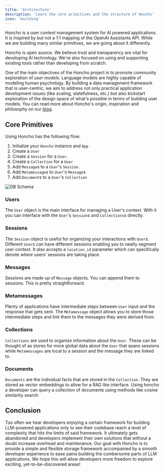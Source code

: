 ```yaml
---
title: 'Architecture'
description: 'Learn the core primitives and the structure of Honcho'
icon: 'building'
---
```


Honcho is a user context management system for AI powered applications. It is
inspired by but not a 1:1 mapping of the OpenAI Assistants API. While we are
building many similar primitives, we are going about it differently. 

Honcho is open source. We believe trust and transparency are vital for
developing AI technology. We're also focused on using and supporting existing
tools rather than developing from scratch.

One of the main objectives of the Honcho project is to promote community
exploration of *user models*. Language models are highly capable of modeling
human psychology. By building a data management framework that is user-centric,
we aim to address not only practical application development issues (like
scaling, statefulness, etc.) but also kickstart exploration of the design space
of what's possible in terms of building user models. You can read more about
Honcho's origin, inspiration and philosophy on our
[blog](https://blog.plasticlabs.ai).

## Core Primitives 

Using Honcho has the following flow:
1. Initialize your `Honcho` instance and `App`
2. Create a `User`
3. Create a `Session` for a `User`.
4. Create a `Collection` for a `User`
5. Add `Message`s to a `User`'s `Session`.
6. Add `Metamessage`s to `User`'s `Message`s
7. Add `Document`s to a `User`'s `Collection`


![DB Schema](../images/db_schema.png)

### Users

The `User` object is the main interface for managing a User's context. With it
you can interface with the `User`'s `Session`s and `Collections`s directly. 

### Sessions 

The `Session` object is useful for organizing your interactions with `User`s.
Different `User`s can have different sessions enabling you to neatly segment user
context. It also accepts a `location_id` parameter which can specifically
denote *where* users' sessions are taking place. 

### Messages 

Sessions are made up of `Message` objects. You can append them to sessions.
This is pretty straightforward.

### Metamessages

Plenty of applications have intermediate steps between `User` input and the
response that gets sent. The `Metamessage` object allows you to store those
intermediate steps and link them to the messages they were derived from.

### Collections

`Collections` are used to organize information about the `User`. These can be
thought of as stores for more global data about the `User` that spans sessions
while `Metamessages` are local to a session and the message they are linked to.

### Documents

`Documents` are the individual facts that are stored in the `Collection`. They
are stored as vector embeddings to allow for a RAG like interface. Using honcho
a developer can query a collection of documents using methods like cosine
similarity search

## Conclusion

Too often we hear developers enjoying a certain framework for building
LLM-powered applications only to see their codebase reach a level of complexity
that hits the limits of said framework. It ultimately gets abandoned and
developers implement their own solutions that without a doubt increase overhead
and maintenance. Our goal with Honcho is to provide a simple and flexible
storage framework accompanied by a smooth developer experience to ease pains
building the cumbersome parts of LLM applications. We hope this will allow
developers more freedom to explore exciting, yet-to-be-discovered areas!